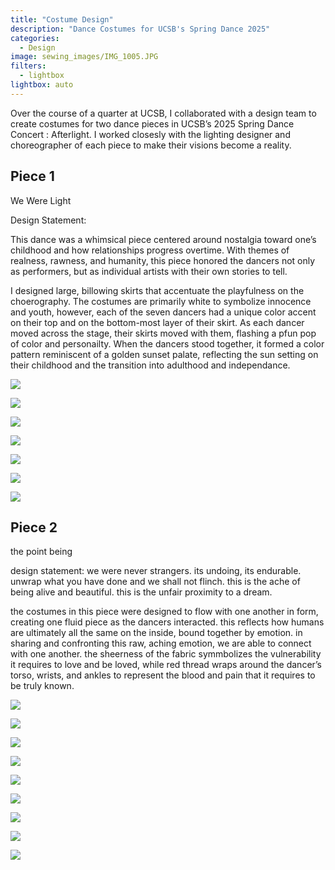 ```yaml
---
title: "Costume Design"
description: "Dance Costumes for UCSB's Spring Dance 2025"
categories:
  - Design
image: sewing_images/IMG_1005.JPG
filters: 
  - lightbox
lightbox: auto
---
```

Over the course of a quarter at UCSB, I collaborated with a design team to create costumes for two dance pieces in UCSB's 2025 Spring Dance Concert : Afterlight. I worked closesly with the lighting designer and choreographer of each piece to make their visions become a reality. 

## Piece 1
We Were Light

Design Statement: 

This dance was a whimsical piece centered around nostalgia toward one's childhood and how relationships progress overtime. With themes of realness, rawness, and humanity, this piece honored the dancers not only as performers, but as individual artists with their own stories to tell.

I designed large, billowing skirts that accentuate the playfulness on the choerography. The costumes are primarily white to symbolize innocence and youth, however, each of the seven dancers had a unique color accent on their top and on the bottom-most layer of their skirt. As each dancer moved across the stage, their skirts moved with them, flashing a pfun pop of color and personailty. When the dancers stood together, it formed a color pattern reminiscent of a golden sunset palate, reflecting the sun setting on their childhood and the transition into adulthood and independance.



![](sewing_images/img_3580.jpeg){description="Final rendering of costume design for We Were Light"}

::: {layout="[[1, 1, 1], [1, 1, 1]]"}

![](sewing_images/spring-135.jpg){group="first"}

![](sewing_images/spring-124.jpg){group="first"}

![](sewing_images/spring-67.jpg){group="first"}

![](sewing_images/spring-60.jpg){group="first"}

![](sewing_images/spring-129.jpg){group="first"}

![](sewing_images/spring-75.jpg){group="first"}

:::



## Piece 2
the point being

design statement: we were never strangers. its undoing, its endurable. unwrap what you have done and we shall not flinch. this is the ache of being alive and beautiful. this is the unfair proximity to a dream.

the costumes in this piece were designed to flow with one another in form, creating one fluid piece as the dancers interacted. this reflects how humans are ultimately all the same on the inside, bound together by emotion. in sharing and confronting this raw, aching emotion, we are able to connect with one another. the sheerness of the fabric symmbolizes the vulnerability it requires to love and be loved, while red thread wraps around the dancer's torso, wrists, and ankles to represent the blood and pain that it requires to be truly known.

![](sewing_images/img_3591.jpeg){description="Final rendering of costume design for The Point Being"}

::: {layout="[1,1]"}

![](sewing_images/IMG_3733.jpeg){group="craft"
description="Draping process for The Point Being Costumes"}


![](sewing_images/IMG_3760.jpeg){group="craft"
description="Draping process for The Point Being Costumes"}

:::


::: {layout="[[1,1,1], [1,1,1]]"}

![](sewing_images/spring-293.jpg){group="tpb"}

![](sewing_images/spring-260.jpg){group="tpb"}

![](sewing_images/spring-252.jpg){group="tpb"}

![](sewing_images/spring-233.jpg){group="tpb"}

![](sewing_images/spring-244.jpg){group="tpb"}

![](sewing_images/spring-243.jpg){group="tpb"}


:::


